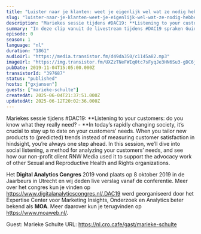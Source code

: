 ```yaml
---
title: "Luister naar je klanten: weet je eigenlijk wel wat ze nodig hebben?"
slug: "luister-naar-je-klanten-weet-je-eigenlijk-wel-wat-ze-nodig-hebben-met-marieke-schulte-digital-power"
description: "Mariekes sessie tijdens #DAC19: **Listening to your customers: do you know what they really need? - **In today’s rapidly changing society, it’s crucial to stay up to date on your customers’ needs. When you tailor new products to (predicted) trends instead of measuring customer satisfaction in hindsight, you’re always one step ahead. In this session, we’ll dive into social listening, a method for analyzing your customers’ needs, and see how our non-profit client RNW Media used it to support the advocacy work of other Sexual and Reproductive Health and Rights organizations.\n\nHet **Digital Analytics Congres** 2019 vond plaats op 8 oktober 2019 in de Jaarbeurs in Utrecht en wij deden live verslag vanaf de conferentie. Meer over het congres kun je vinden op https://www.digitalanalyticscongres.nl/.DAC19 werd georganiseerd door het Expertise Center voor Marketing Insights, Onderzoek en Analytics beter bekend als **MOA**. Meer daarover kun je terugvinden op https://www.moaweb.nl/.\n\nGuest: Marieke Schulte URL: https://nl.cro.cafe/gast/marieke-schulte"
summary: "In deze clip vanuit de livestream tijdens #DAC19 spraken Guido en Bart met Marieke Schulte van Digital Power."
episode: 0
season: 1
language: "nl"
duration: "1861"
audioUrl: "https://media.transistor.fm/d49da350/c1145a82.mp3"
imageUrl: "https://img.transistor.fm/UXZzTNeFWIq0tc7sFyqJe3HN6Su3-gDC6j5ZcGDo_f8/rs:fill:3000:3000:1/q:60/aHR0cHM6Ly9pbWct/dXBsb2FkLXByb2R1/Y3Rpb24udHJhbnNp/c3Rvci5mbS8zZGI0/NTMwMzZiOGZmNTRh/OTAwMjMzNjE1OTY4/MDczMi5qcGVn.webp"
pubDate: 2019-11-04T15:05:00.000Z
transistorId: "397687"
status: "published"
hosts: ["gxjansen"]
guests: ["marieke-schulte"]
createdAt: 2025-06-04T21:37:51.000Z
updatedAt: 2025-06-12T20:02:36.000Z
---
```


Mariekes sessie tijdens #DAC19: **Listening to your customers: do you know what they really need? - **In today’s rapidly changing society, it’s crucial to stay up to date on your customers’ needs. When you tailor new products to (predicted) trends instead of measuring customer satisfaction in hindsight, you’re always one step ahead. In this session, we’ll dive into social listening, a method for analyzing your customers’ needs, and see how our non-profit client RNW Media used it to support the advocacy work of other Sexual and Reproductive Health and Rights organizations.

Het **Digital Analytics Congres** 2019 vond plaats op 8 oktober 2019 in de Jaarbeurs in Utrecht en wij deden live verslag vanaf de conferentie. Meer over het congres kun je vinden op https://www.digitalanalyticscongres.nl/.DAC19 werd georganiseerd door het Expertise Center voor Marketing Insights, Onderzoek en Analytics beter bekend als **MOA**. Meer daarover kun je terugvinden op https://www.moaweb.nl/.

Guest: Marieke Schulte URL: https://nl.cro.cafe/gast/marieke-schulte
